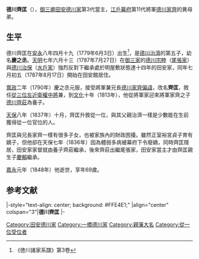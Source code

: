 {{日本武士
|名稱=德川齊匡
|時代=[[江戶時代|江戶時代]]中期－後期
|出生=[[安永_(年號)|安永]]八年四月十九（1779年6月3日）
|逝世=[[嘉永_(日本)|嘉永]]元年六月初八（{{death date and age|1848|7|8|1779|6|3}}）
|幼名=慶之丞（幼名）→齊匡
|戒名=惇宗院殿戒德巖明大居士
|墓所=[[寬永寺|寬永寺]]凌雲院
|朝廷官位=[[從三位|從三位]][[近衛府|左近衛權中將]]兼{{link-ja|衛門府|衛門府|右衛門督}}、[[參議|參議]]、[[中納言|權中納言]]、[[從二位|從二位]][[大納言|權大納言]]、[[從一位|從一位]]
|主君=[[德川家齊|德川家齊]]
|氏族=[[德川氏|德川氏]]（[[一橋德川家|一橋德川家]]→[[田安德川家|田安德川家]]）
|父母=父：[[德川治濟|德川治濟]]、母：丸山氏
|兄弟=[[德川家齊|家齊]]、{{link-ja|德川治國|徳川治国|治國}}、{{link-ja|黑田齊隆|黒田斉隆}}、雄之助、'''齊匡'''、[[德川齊敦|齊敦]]、{{link-ja|松平義居|松平義居}}、久之助、本之丞
|姐妹=紀姬（{{link-ja|細川齊樹|細川斉樹}}正室）
|正室= [[閑院宮美仁親王|閑院宮美仁親王]]女[[貞子女王|裕宮貞子女王]]
|側室=筧氏、八木氏、河合氏、斎藤氏、[[唯心院|唯心院]]、高月氏、{{link-ja|青松院|青松院}}
|嗣子=剛之丞、{{link-ja|德川匡時|徳川匡時|匡時}}、謙三郎、[[德川齊位|齊位]]、[[德川慶壽|慶壽]]、聰之助、郁之助、[[松平春嶽|松平慶永]]、[[德川慶賴|慶賴]]、[[德川慶臧|慶臧]]
|嗣女=近姬（[[德川齊禮|德川齊禮]]正室）、包姬、靜姬、鑅姬（{{link-ja|松平定通|松平定通}}正室）、理照院、鋭姬（{{link-ja|津輕信順|津軽信順}}婚約者）、[[貞慎院|猶姬]]（[[德川齊莊|德川齊莊]]正室）、{{link-ja|德川鐐子|徳川鐐子|鐐姬}}（{{link-ja|酒井忠發|酒井忠発}}正室）、欽姬（津輕信順正室）、猗姬（{{link-ja|松平定和|松平定和}}婚約者）、恆姬、歲姬、三千姬、愛姬（[[德川齊溫|德川齊溫]]正室）、千重姬（越智{{link-ja|松平武成|松平武成}}正室）、純姬（{{link-ja|立花鑑寬|立花鑑寛}}正室）、彌姬、至姬、筆姬（[[鍋島直正|鍋島直正]]繼室）
|養子='''''[[德川齊莊|德川齊莊]]'''''
}}
{{japanese|japanese=徳川 斉匡|kana=とくがわ なりまさ|romaji=Tokugawa Narimasa|kyujitai=德川 齊匡}}

'''德川齊匡'''（{{bd|1779年|6月3日|1848年|7月8日}}），[[御三卿|御三卿]][[田安德川家|田安德川家]]第3代當主，[[江戶幕府|江戶幕府]]第11代將軍[[德川家齊|德川家齊]]的異母弟。

==生平==
德川齊匡在[[安永_(年號)|安永]]八年四月十九（1779年6月3日）出生<ref>《徳川諸家系譜》第3卷</ref>，是[[德川治濟|德川治濟]]的第五子，幼名'''慶之丞'''。[[天明_(日本)|天明]]七年六月十三（1787年7月27日）在[[御三家|御三家]]的[[德川宗睦|德川宗睦]]（[[尾張德川家|尾張家]]）與[[德川治保|德川治保]]（[[水戶德川家|水戶家]]）強烈反對下繼承處於明屋敷狀態達十四年的田安家，同年七月初五（1787年8月17日）開始在田安館居住。

[[寬政|寬政]]二年（1790年）慶之丞元服，接受將軍兼兄長[[德川家齊|德川家齊]][[名諱#偏諱|偏諱]]，改名'''齊匡'''，敘任[[從三位|從三位]][[近衛府|左近衛權中將]]兼{{link-ja|衛門府|衛門府|右衛門督}}，到[[文化_(年號)|文化]]十年（1813年），他從將軍家迎來將軍家齊之子[[德川齊莊|德川齊莊]]為養子。

[[天保_(日本)|天保]]八年（1837年）十月，齊匡升敘從一位，與其父親治濟一樣是少數能在生前獲得從一位官位的人。

齊匡與兄長家齊一樣有很多子女，也被家族內的財政困擾。雖然正室裕宮貞子育有嫡子{{link-ja|德川匡時|徳川匡時|匡時}}，但他卻在天保七年（1836年）因為體弱多病被幕府下令廢嫡，同時齊匡隱居，田安家家督就由養子齊莊繼承，後來齊莊出繼尾張家，田安家當主才由齊匡親生子[[德川慶賴|慶賴]]繼承。

[[嘉永_(日本)|嘉永]]元年（1848年）他逝世，享年69歲。

==参考文献==
{{reflist}}

{{start box}}
|-style="text-align: center; background: #FFE4E1;"
|align="center" colspan="3"|'''德川齊匡'''
{{s-pre}}
|-
{{s-vac|明屋敷<br>（當主代行：{{link-ja|寶蓮院|宝蓮院}}）|last=[[德川治察|德川治察]]}}
{{s-title|[[田安德川家|田安德川家]]當主|1787年－1836年}}
{{s-after|[[德川齊莊|德川齊莊]]}}
{{end box}}

{{田安德川家}}

[[Category:田安德川家|Category:田安德川家]]
[[Category:一橋德川家|Category:一橋德川家]]
[[Category:親藩大名|Category:親藩大名]]
[[Category:從一位受位者|Category:從一位受位者]]